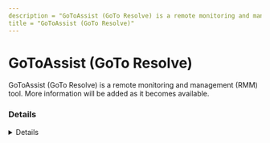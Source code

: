 ```yaml
---
description = "GoToAssist (GoTo Resolve) is a remote monitoring and management (RMM) tool. More information will be added as it becomes available."
title = "GoToAssist (GoTo Resolve)"
---
```




# GoToAssist (GoTo Resolve)

GoToAssist (GoTo Resolve) is a remote monitoring and management (RMM) tool. More information will be added as it becomes available.

### Details
<Details author={""}
         category={""}
         created={""}
         website={""}
         lastModified={""}
         privileges={""}
         free={ "" }
         verification={""}
/>

#### Installation Paths
<Card code={ ["C:\\ProgramFiles*\\GoTo Machine Installer\\*", "*\\GoTo Machine Installer\\*", "*\\GoTo\\*"] }/>





### Forensic Artifacts










